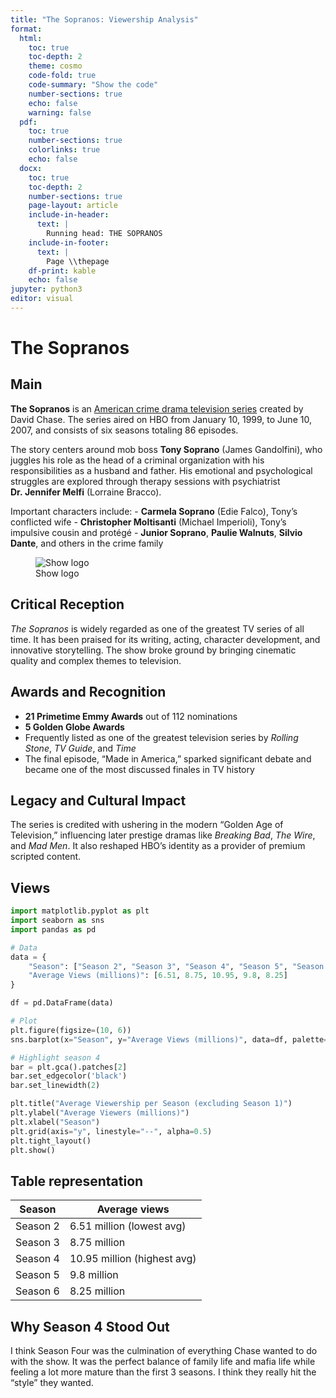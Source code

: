 ```yaml
---
title: "The Sopranos: Viewership Analysis"
format:
  html:
    toc: true
    toc-depth: 2
    theme: cosmo
    code-fold: true
    code-summary: "Show the code"
    number-sections: true
    echo: false
    warning: false
  pdf:
    toc: true
    number-sections: true
    colorlinks: true
    echo: false
  docx: 
    toc: true
    toc-depth: 2
    number-sections: true
    page-layout: article
    include-in-header: 
      text: |
        Running head: THE SOPRANOS
    include-in-footer:
      text: |
        Page \\thepage
    df-print: kable
    echo: false
jupyter: python3
editor: visual
---
```


# The Sopranos

## Main

**The Sopranos** is an [American crime drama television series](https://en.wikipedia.org/wiki/The_Sopranos) created by David Chase. The series aired on HBO from January 10, 1999, to June 10, 2007, and consists of six seasons totaling 86 episodes.

The story centers around mob boss **Tony Soprano** (James Gandolfini), who juggles his role as the head of a criminal organization with his responsibilities as a husband and father. His emotional and psychological struggles are explored through therapy sessions with psychiatrist **Dr. Jennifer Melfi** (Lorraine Bracco).

Important characters include: - **Carmela Soprano** (Edie Falco), Tony's conflicted wife - **Christopher Moltisanti** (Michael Imperioli), Tony's impulsive cousin and protégé - **Junior Soprano**, **Paulie Walnuts**, **Silvio Dante**, and others in the crime family

![Show logo](Sopranos_titlescreen.png)

## Critical Reception

*The Sopranos* is widely regarded as one of the greatest TV series of all time. It has been praised for its writing, acting, character development, and innovative storytelling. The show broke ground by bringing cinematic quality and complex themes to television.

## Awards and Recognition

-   **21 Primetime Emmy Awards** out of 112 nominations
-   **5 Golden Globe Awards**
-   Frequently listed as one of the greatest television series by *Rolling Stone*, *TV Guide*, and *Time*
-   The final episode, “Made in America,” sparked significant debate and became one of the most discussed finales in TV history

## Legacy and Cultural Impact

The series is credited with ushering in the modern “Golden Age of Television,” influencing later prestige dramas like *Breaking Bad*, *The Wire*, and *Mad Men*. It also reshaped HBO's identity as a provider of premium scripted content.

## Views

```python
import matplotlib.pyplot as plt
import seaborn as sns
import pandas as pd

# Data
data = {
    "Season": ["Season 2", "Season 3", "Season 4", "Season 5", "Season 6"],
    "Average Views (millions)": [6.51, 8.75, 10.95, 9.8, 8.25]
}

df = pd.DataFrame(data)

# Plot
plt.figure(figsize=(10, 6))
sns.barplot(x="Season", y="Average Views (millions)", data=df, palette="magma")

# Highlight season 4
bar = plt.gca().patches[2]
bar.set_edgecolor('black')
bar.set_linewidth(2)

plt.title("Average Viewership per Season (excluding Season 1)")
plt.ylabel("Average Viewers (millions)")
plt.xlabel("Season")
plt.grid(axis="y", linestyle="--", alpha=0.5)
plt.tight_layout()
plt.show()
```

## Table representation

| Season   | Average views               |
|----------|-----------------------------|
| Season 2 | 6.51 million (lowest avg)   |
| Season 3 | 8.75 million                |
| Season 4 | 10.95 million (highest avg) |
| Season 5 | 9.8 million                 |
| Season 6 | 8.25 million                |

## Why Season 4 Stood Out

I think Season Four was the culmination of everything Chase wanted to do with the show. It was the perfect balance of family life and mafia life while feeling a lot more mature than the first 3 seasons. I think they really hit the "style" they wanted.